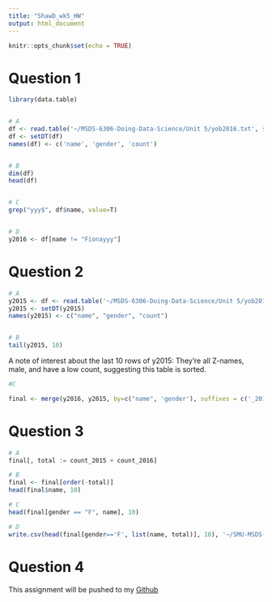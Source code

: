 ```yaml
---
title: "ShawD_wk5_HW"
output: html_document
---
```


```r
knitr::opts_chunk$set(echo = TRUE)
```

# Question 1


```r

library(data.table)


# A
df <- read.table('~/MSDS-6306-Doing-Data-Science/Unit 5/yob2016.txt', sep=';')
df <- setDT(df)
names(df) <- c('name', 'gender', 'count')


# B
dim(df)
head(df)


# C
grep("yyy$", df$name, value=T)


# D
y2016 <- df[name != "Fionayyy"]

```


# Question 2

```r

# A
y2015 <- df <- read.table('~/MSDS-6306-Doing-Data-Science/Unit 5/yob2015.txt', sep=',')
y2015 <- setDT(y2015)
names(y2015) <- c("name", "gender", "count")


# B
tail(y2015, 10)
```

A note of interest about the last 10 rows of y2015: They're all Z-names, male, and have a low count, suggesting this table is sorted. 

```r
#C

final <- merge(y2016, y2015, by=c("name", 'gender'), suffixes = c('_2015', "_2016"))

```

# Question 3

```r

# A
final[, total := count_2015 + count_2016]

# B
final <- final[order(-total)]
head(final$name, 10)

# C
head(final[gender == "F", name], 10)

# D
write.csv(head(final[gender=='F', list(name, total)], 10), '~/SMU-MSDS-Homework/Homework/Doing Data Science/wk5/top_10_girl_names.csv')

```

# Question 4

This assignment will be pushed to my [Github](https://github.com/davidshaw2018/SMU-MSDS-Homework/tree/master/Homework/Doing%20Data%20Science)






